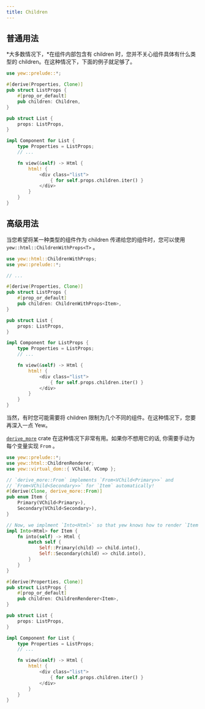 ```yaml
---
title: Children
---
```


## 普通用法

*大多数情况下，*在组件内部包含有 children 时，您并不关心组件具体有什么类型的 children。在这种情况下，下面的例子就足够了。

```rust
use yew::prelude::*;

#[derive(Properties, Clone)]
pub struct ListProps {
    #[prop_or_default]
    pub children: Children,
}

pub struct List {
    props: ListProps,
}

impl Component for List {
    type Properties = ListProps;
    // ...

    fn view(&self) -> Html {
        html! {
            <div class="list">
                { for self.props.children.iter() }
            </div>
        }
    }
}
```

## 高级用法

当您希望将某一种类型的组件作为 children 传递给您的组件时，您可以使用`yew::html::ChildrenWithProps<T>` 。

```rust
use yew::html::ChildrenWithProps;
use yew::prelude::*;

// ...

#[derive(Properties, Clone)]
pub struct ListProps {
    #[prop_or_default]
    pub children: ChildrenWithProps<Item>,
}

pub struct List {
    props: ListProps,
}

impl Component for ListProps {
    type Properties = ListProps;
    // ...

    fn view(&self) -> Html {
        html! {
            <div class="list">
                { for self.props.children.iter() }
            </div>
        }
    }
}
```

当然，有时您可能需要将 children 限制为几个不同的组件。在这种情况下，您要再深入一点 Yew。

[`derive_more`](https://github.com/JelteF/derive_more) crate 在这种情况下非常有用。如果你不想用它的话, 你需要手动为每个变量实现 `From` 。

```rust
use yew::prelude::*;
use yew::html::ChildrenRenderer;
use yew::virtual_dom::{ VChild, VComp };

// `derive_more::From` implements `From<VChild<Primary>>` and
// `From<VChild<Secondary>>` for `Item` automatically!
#[derive(Clone, derive_more::From)]
pub enum Item {
    Primary(VChild<Primary>),
    Secondary(VChild<Secondary>),
}

// Now, we implment `Into<Html>` so that yew knows how to render `Item`.
impl Into<Html> for Item {
    fn into(self) -> Html {
        match self {
            Self::Primary(child) => child.into(),
            Self::Secondary(child) => child.into(),
        }
    }
}

#[derive(Properties, Clone)]
pub struct ListProps {
    #[prop_or_default]
    pub children: ChildrenRenderer<Item>,
}

pub struct List {
    props: ListProps,
}

impl Component for List {
    type Properties = ListProps;
    // ...

    fn view(&self) -> Html {
        html! {
            <div class="list">
                { for self.props.children.iter() }
            </div>
        }
    }
}
```
